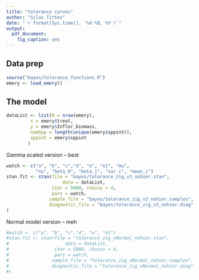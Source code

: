 ```yaml
---
title: "tolerance curves"
author: "Silas Tittes"
date: "`r format(Sys.time(), '%d %B, %Y')`"
output:
  pdf_document:
    fig_caption: yes
---
```


## Data prep
```r
source("bayes/tolerance_functions.R")
emery <- load_emery()
```


## The model
```r
dataList <- list(N = nrow(emery), 
		 x = emery$treat, 
		 y = emery$Inflor_biomass,
		 numSpp = length(unique(emery$sppint)),
		 sppint = emery$sppint
		)
```


Gamma scaled version -- best
```r
watch <- c("a", "b", "c","d", "e", "e1", "mu",
           "nu", "beta_0", "beta_1", "var_c", "mean_c")
stan.fit <- stan(file = "bayes/tolerance_zig_v3_nohier.stan",
                     data = dataList,
                 iter = 5000, chains = 4,
                 pars = watch,
                sample_file = "bayes/tolerance_zig_v3_nohier.samples",
                diagnostic_file = "bayes/tolerance_zig_v3_nohier.diag"
)
```


Normal model version -- meh
```r
#watch <- c("a", "b", "c","d", "e", "e1")
#stan.fit <- stan(file = "tolerance_zig_vNormal_nohier.stan",
#                     data = dataList,
#                 iter = 5000, chains = 4,
#                 pars = watch,
#                sample_file = "tolerance_zig_vNormal_nohier.samples",
#                diagnostic_file = "tolerance_zig_vNormal_nohier.diag"
#)
```
